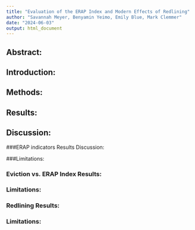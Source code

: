 ---
title: "Evaluation of the ERAP Index and Modern Effects of Redlining"
author: "Savannah Meyer, Benyamin Yeimo, Emily Blue, Mark Clemmer"
date: "2024-06-03"
output: html_document
---
## Abstract: 

## Introduction:

## Methods:

## Results:

## Discussion:
###ERAP indicators Results Discussion:

###Limitations:

### Eviction vs. ERAP Index Results:

### Limitations:

### Redlining Results:

### Limitations: